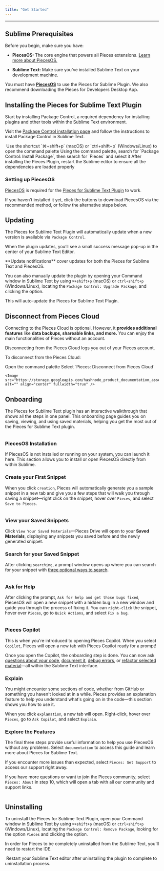 ```yaml
---
title: "Get Started"
---
```


***

## Sublime Prerequisites

Before you begin, make sure you have:

* **PiecesOS:** The core engine that powers all Pieces extensions. [Learn more about PiecesOS.](https://docs.pieces.app/products/core-dependencies/pieces-os)

* **Sublime Text:** Make sure you’ve installed Sublime Text on your development machine.

You must have <a target="_blank" href="https://beta.docs.pieces.app/products/core-dependencies/pieces-os">**PiecesOS**</a> to use the Pieces for Sublime Plugin. We also recommend downloading the Pieces for Developers Desktop App.

## Installing the Pieces for Sublime Text Plugin

Start by installing Package Control, a required dependency for installing plugins and other tools within the Sublime Text environment.

Visit the <a target="_blank" href="https://packagecontrol.io/installation">Package Control installation page</a> and follow the instructions to install Package Control in Sublime Text.

<Image src="https://cdn.hashnode.com/res/hashnode/image/upload/v1733962285453/d3ca8a87-0089-47ba-98eb-6de28622b43e.png" alt="" align="center" fullwidth="true" />

<Steps>
  <Step title="Open Command Palette">
    Use the shortcut `⌘+shift+p` (macOS) or `ctrl+shift+p` (Windows/Linux) to open the command palette
  </Step>

  <Step title="Install Pieces Plugin">
    Using the command palette, search for `Package Control: Install Package`, then search for `Pieces` and select it
  </Step>

  <Step title="Restart Sublime">
    After installing the Pieces Plugin, restart the Sublime editor to ensure all the dependencies are loaded properly
  </Step>
</Steps>

### Setting up PiecesOS

<a target="_blank" href="https://docs.pieces.app/products/core-dependencies/pieces-os">PiecesOS</a> is required for the <a target="_blank" href="https://packagecontrol.io/packages/Pieces">Pieces for Sublime Text Plugin</a> to work.

If you haven’t installed it yet, click the buttons to download PiecesOS via the recommended method, or follow the alternative steps below.

## Updating

The Pieces for Sublime Text Plugin will automatically update when a new version is available via `Package Control`.

When the plugin updates, you’ll see a small success message pop-up in the center of your Sublime Text Editor.

<Callout type="tip">
  **Update notifications** cover updates for both the Pieces for Sublime Text and PiecesOS.
</Callout>

You can also manually update the plugin by opening your Command window in Sublime Text by using `⌘+shift+p` (macOS) or `ctrl+shift+p` (Windows/Linux), locating the `Package Control: Upgrade Package`, and clicking the option.

This will auto-update the Pieces for Sublime Text Plugin.

## Disconnect from Pieces Cloud

Connecting to the Pieces Cloud is optional. However, it **provides additional features** like **data backups, shareable links, and more.** You can enjoy the main functionalities of Pieces without an account.

<Callout type="info">
  Disconnecting from the Pieces Cloud logs you out of your Pieces account.
</Callout>

To disconnect from the Pieces Cloud:

<Steps>
  <Step title="Open the Command Palette">
    Open the command palette
  </Step>

  <Step title="Disconnect the Cloud">
    Select `Pieces: Disconnect from Pieces Cloud`

    <Image src="https://storage.googleapis.com/hashnode_product_documentation_assets/sublime_text_plugin_assets/getting_started/disconnect_from_pieces_cloud_sublime.gif" alt="" align="center" fullwidth="true" />
  </Step>
</Steps>

## Onboarding

The Pieces for Sublime Text plugin has an interactive walkthrough that shows all the steps in one panel. This onboarding page guides you on saving, viewing, and using saved materials, helping you get the most out of the Pieces for Sublime Text plugin.

<Image src="https://storage.googleapis.com/hashnode_product_documentation_assets/sublime_text_plugin_assets/getting_started/whole_onboarding.png" alt="" align="center" fullwidth="false" />

### PiecesOS Installation

If PiecesOS is not installed or running on your system, you can launch it here. This section allows you to install or open PiecesOS directly from within Sublime.

### Create your First Snippet

When you click `creation`, Pieces will automatically generate you a sample snippet in a new tab and give you a few steps that will walk you through saving a snippet—right click on the snippet, hover over `Pieces`, and select `Save to Pieces`.

<Image src="https://storage.googleapis.com/hashnode_product_documentation_assets/sublime_text_plugin_assets/getting_started/save_first_snippet.png" alt="" align="center" fullwidth="false" />

### View your Saved Snippets

Click `View Your Saved Materials`—Pieces Drive will open to your **Saved Materials**, displaying any snippets you saved before and the newly generated snippet.

### Search for your Saved Snippet

After clicking `searching`, a prompt window opens up where you can search for your snippet with [three optional ways to search](https://docs.pieces.app/products/extensions-plugins/sublime/drive/search-reuse).

<Image src="https://storage.googleapis.com/hashnode_product_documentation_assets/sublime_text_plugin_assets/getting_started/seearching_snippets.png" alt="" align="center" fullwidth="false" />

### Ask for Help

After clicking the prompt, `Ask for help and get those bugs fixed`, PiecesOS will open a new snippet with a hidden bug in a new window and guide you through the process of fixing it. You can `right-click` the snippet, hover over `Pieces`, go to `Quick Actions`, and select `Fix a bug`.

<Image src="https://storage.googleapis.com/hashnode_product_documentation_assets/sublime_text_plugin_assets/getting_started/fixing_bug_onboarding.gif" alt="" align="center" fullwidth="false" />

### Pieces Copilot

This is when you're introduced to opening Pieces Copilot. When you select `Copilot`, Pieces will open a new tab with Pieces Copilot ready for a prompt!

Once you open the Copilot, the onboarding step is done. You can now ask [questions about your code](https://docs.pieces.app/products/extensions-plugins/sublime/copilot/chat), [document it](https://docs.pieces.app/products/extensions-plugins/sublime/copilot/documenting-code), [debug errors](https://docs.pieces.app/products/extensions-plugins/sublime/copilot/debugging-errors), or [refactor selected material](https://docs.pieces.app/products/extensions-plugins/sublime/copilot/refactoring)—all within the Sublime Text interface.

### Explain

You might encounter some sections of code, whether from GitHub or something you haven't looked at in a while. Pieces provides an explanation feature to help you understand what's going on in the code—this section shows you how to use it.

When you click `explanation`, a new tab will open. Right-click, hover over `Pieces`, go to `Ask Copilot`, and select `Explain`.

### Explore the Features

The final three steps provide useful information to help you use PiecesOS without any problems. Select `documentation` to access this guide and learn more about Pieces for Sublime Text.

If you encounter more issues than expected, select `Pieces: Get Support` to access our support right away.

If you have more questions or want to join the Pieces community, select `Pieces: About` in step 10, which will open a tab with all our community and support links.

<Image src="https://storage.googleapis.com/hashnode_product_documentation_assets/sublime_text_plugin_assets/getting_started/pieces_about.png" alt="" align="center" fullwidth="false" />

## Uninstalling

To uninstall the Pieces for Sublime Text Plugin, open your Command window in Sublime Text by using `⌘+shift+p` (macOS) or `ctrl+shift+p` (Windows/Linux), locating the `Package Control: Remove Package`, looking for the option `Pieces` and clicking the option.

In order for Pieces to be completely uninstalled from the Sublime Text, you'll need to restart the IDE.

<Image src="https://storage.googleapis.com/hashnode_product_documentation_assets/sublime_text_plugin_assets/getting_started/uninstalling_pieces_sublime_plugin.gif" alt="" align="center" fullwidth="true" />

<Callout type="tip">
  Restart your Sublime Text editor after uninstalling the plugin to complete to uninstallation process.
</Callout>
